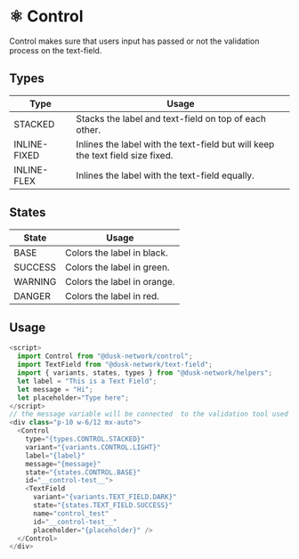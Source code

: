 
<Meta title="Docs/Components/Molecules/Control" />

# ⚛️ Control

Control makes sure that users input has passed or not the validation process on the text-field.

## Types

| Type         | Usage                                                                          |
| ------------ | ------------------------------------------------------------------------------ |
| STACKED      | Stacks the label and text-field on top of each other.                          |
| INLINE-FIXED | Inlines the label with the text-field but will keep the text field size fixed. |
| INLINE-FLEX  | Inlines the label with the text-field equally.                                 |

## States

| State   | Usage                       |
| ------- | --------------------------- |
| BASE    | Colors the label in black.  |
| SUCCESS | Colors the label in green.  |
| WARNING | Colors the label in orange. |
| DANGER  | Colors the label in red.    |

## Usage

```js
<script>
  import Control from "@dusk-network/control";
  import TextField from "@dusk-network/text-field";
  import { variants, states, types } from "@dusk-network/helpers";
  let label = "This is a Text Field";
  let message = "Hi";
  let placeholder="Type here";
</script>
// the message variable will be connected  to the validation tool used and will display what message the validation process is going throug, valid, invalid input, etc...
<div class="p-10 w-6/12 mx-auto">
  <Control
    type="{types.CONTROL.STACKED}"
    variant="{variants.CONTROL.LIGHT}"
    label="{label}"
    message="{message}"
    state="{states.CONTROL.BASE}"
    id="__control-test__">
    <TextField
      variant="{variants.TEXT_FIELD.DARK}"
      state="{states.TEXT_FIELD.SUCCESS}"
      name="control_test"
      id="__control-test__"
      placeholder="{placeholder}" />
  </Control>
</div>
```
